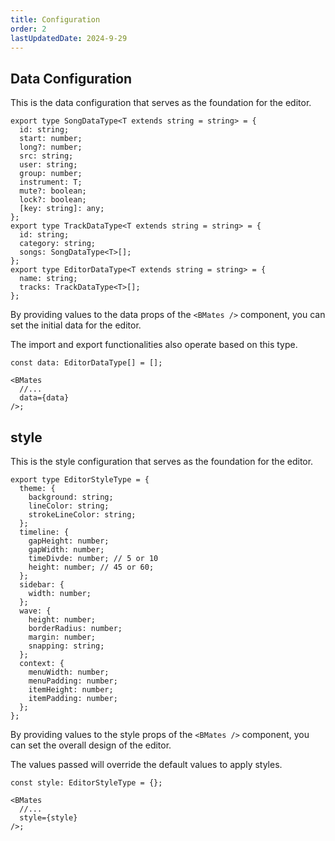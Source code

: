 ```yaml
---
title: Configuration
order: 2
lastUpdatedDate: 2024-9-29
---
```


## Data Configuration

This is the data configuration that serves as the foundation for the editor.

```tsx
export type SongDataType<T extends string = string> = {
  id: string;
  start: number;
  long?: number;
  src: string;
  user: string;
  group: number;
  instrument: T;
  mute?: boolean;
  lock?: boolean;
  [key: string]: any;
};
export type TrackDataType<T extends string = string> = {
  id: string;
  category: string;
  songs: SongDataType<T>[];
};
export type EditorDataType<T extends string = string> = {
  name: string;
  tracks: TrackDataType<T>[];
};
```

By providing values to the data props of the `<BMates />` component,
you can set the initial data for the editor.

The import and export functionalities also operate based on this type.

```tsx
const data: EditorDataType[] = [];

<BMates
  //...
  data={data}
/>;
```

## style

This is the style configuration that serves as the foundation for the editor.

```tsx
export type EditorStyleType = {
  theme: {
    background: string;
    lineColor: string;
    strokeLineColor: string;
  };
  timeline: {
    gapHeight: number;
    gapWidth: number;
    timeDivde: number; // 5 or 10
    height: number; // 45 or 60;
  };
  sidebar: {
    width: number;
  };
  wave: {
    height: number;
    borderRadius: number;
    margin: number;
    snapping: string;
  };
  context: {
    menuWidth: number;
    menuPadding: number;
    itemHeight: number;
    itemPadding: number;
  };
};
```

By providing values to the style props of the `<BMates />` component,
you can set the overall design of the editor.

The values passed will override the default values to apply styles.

```tsx
const style: EditorStyleType = {};

<BMates
  //...
  style={style}
/>;
```
